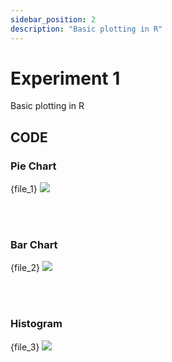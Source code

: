 ```yaml
---
sidebar_position: 2
description: "Basic plotting in R"
---
```




# Experiment 1

Basic plotting in R

## CODE

### Pie Chart

<CodeBlock language="bash">{file_1}</CodeBlock>
<img src={img_1} width={500} />

<br />
<br />

### Bar Chart

<CodeBlock language="bash">{file_2}</CodeBlock>
<img src={img_2} width={500} />

<br />
<br />

### Histogram

<CodeBlock language="bash">{file_3}</CodeBlock>
<img src={img_3} width={500} />
